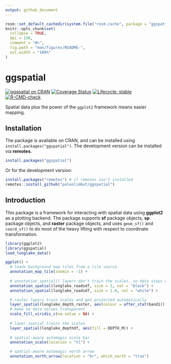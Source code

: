 ```yaml
---
output: github_document
---
```


<!-- README.md is generated from README.Rmd. Please edit that file -->

```r
rosm::set_default_cachedir(system.file("rosm.cache", package = "ggspatial"))
knitr::opts_chunk$set(
  collapse = TRUE,
  dpi = 150,
  comment = "#>",
  fig.path = "man/figures/README-",
  out.width = "100%"
)
```

# ggspatial

<!-- badges: start -->
[![ggspatial on CRAN](https://cranlogs.r-pkg.org/badges/ggspatial)](https://cran.r-project.org/package=ggspatial)
[![Coverage Status](https://img.shields.io/codecov/c/github/paleolimbot/ggspatial/master.svg)](https://codecov.io/github/paleolimbot/ggspatial?branch=master)
[![Lifecycle: stable](https://img.shields.io/badge/lifecycle-stable-brightgreen.svg)](https://lifecycle.r-lib.org/articles/stages.html#stable)
[![R-CMD-check](https://github.com/paleolimbot/ggspatial/workflows/R-CMD-check/badge.svg)](https://github.com/paleolimbot/ggspatial/actions)
<!-- badges: end -->

Spatial data plus the power of the `ggplot2` framework means easier mapping.

## Installation

The package is available on CRAN, and can be installed using `install.packages("ggspatial")`. The development version can be installed via **remotes**.

```r
install.packages("ggspatial")
```

Or for the development version:

```r
install.packages("remotes") # if remotes isn't installed
remotes::install_github("paleolimbot/ggspatial")
```

## Introduction

This package is a framework for interacting with spatial data using **ggplot2** as a plotting backend. The package supports **sf** package objects, **sp** package objects, and **raster** package objects, and uses `geom_sf()` and `coord_sf()` to do most of the heavy lifting with respect to coordinate transformation.

```r
library(ggplot2)
library(ggspatial)
load_longlake_data()

ggplot() +
  # loads background map tiles from a tile source
  annotation_map_tile(zoomin = -1) +
  
  # annotation_spatial() layers don't train the scales, so data stays central
  annotation_spatial(longlake_roadsdf, size = 2, col = "black") +
  annotation_spatial(longlake_roadsdf, size = 1.6, col = "white") +

  # raster layers train scales and get projected automatically
  layer_spatial(longlake_depth_raster, aes(colour = after_stat(band1))) +
  # make no data values transparent
  scale_fill_viridis_c(na.value = NA) +
  
  # layer_spatial trains the scales
  layer_spatial(longlake_depthdf, aes(fill = DEPTH_M)) +
  
  # spatial-aware automagic scale bar
  annotation_scale(location = "tl") +

  # spatial-aware automagic north arrow
  annotation_north_arrow(location = "br", which_north = "true")
```
